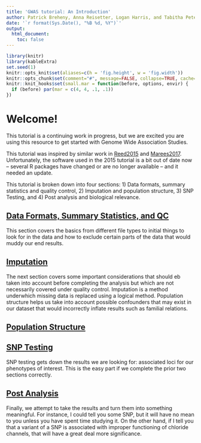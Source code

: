 ```yaml
---
title: 'GWAS tutorial: An Introduction'
author: Patrick Breheny, Anna Reisetter, Logan Harris, and Tabitha Peter
date: '`r format(Sys.Date(), "%B %d, %Y")`'
output:
  html_document:
    toc: false
---
```


```r
library(knitr)
library(kableExtra)
set.seed(1)
knitr::opts_knit$set(aliases=c(h = 'fig.height', w = 'fig.width'))
knitr::opts_chunk$set(comment="#", message=FALSE, collapse=TRUE, cache=FALSE, tidy=FALSE, fig.align="center")
knitr::knit_hooks$set(small.mar = function(before, options, envir) {
  if (before) par(mar = c(4, 4, .1, .1))
})
```

# Welcome!

This tutorial is a continuing work in progress, but we are excited you are using this resource to get started with Genome Wide Association Studies.

This tutorial was inspired by similar work in [Reed2015](https://dx.doi.org/10.1002/sim.6605) and [Marees2017](https://onlinelibrary.wiley.com/doi/abs/10.1002/mpr.1608). Unfortunately, the software used in the 2015 tutorial is a bit out of date now -- several R packages have changed or are no longer available -- and it needed an update.

This tutorial is broken down into four sections: 1) Data formats, summary statistics and quality control, 2) Imputation and population structure, 3) SNP Testing, and 4) Post analysis and biological relevance.

## [Data Formats, Summary Statistics, and QC](quality_control.html)

This section covers the basics from different file types to initial things to look for in the data and how to exclude certain parts of the data that would muddy our end results.

## [Imputation](imputation.html)

The next section covers some important considerations that should eb taken into account before completing the analysis but which are not necessarily covered under quality control. Imputation is a method underwhich missing data is replaced using a logical method. Population structure helps us take into account possible confounders that may exist in our dataset that would incorrectly inflate results such as familial relations.

## [Population Structure](population_structure.html)

## [SNP Testing](gwas-3.html)

SNP testing gets down the results we are looking for: associated loci for our phenotypes of interest. This is the easy part if we complete the prior two sections correctly.

## [Post Analysis](gwas-4.html)

Finally, we attempt to take the results and turn them into something meaningful. For instance, I could tell you some SNP, but it will have no mean to you unless you have spent time studying it. On the other hand, if I tell you that a variant of a SNP is associated with improper functioning of chloride channels, that will have a great deal more significance.
